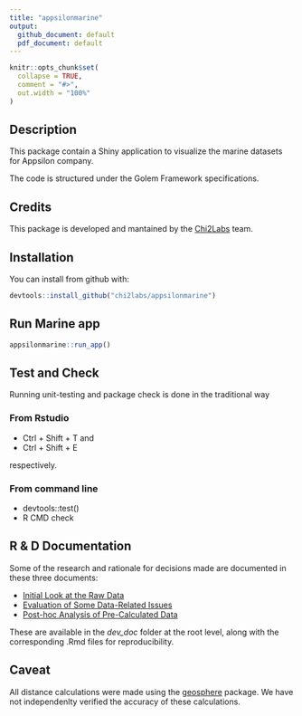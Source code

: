 ```yaml
---
title: "appsilonmarine"
output:
  github_document: default
  pdf_document: default
---
```


```r
knitr::opts_chunk$set(
  collapse = TRUE,
  comment = "#>",
  out.width = "100%"
)
```

## Description

This package contain a Shiny application to visualize the marine datasets for Appsilon company.

The code is structured under the Golem Framework specifications.

## Credits

This package is developed and mantained by the <a href="https://www.chi2labs.com/">Chi2Labs</a> team.

## Installation

You can install from github with:

``` r
devtools::install_github("chi2labs/appsilonmarine")
```

## Run Marine app

```r
appsilonmarine::run_app()
```

## Test and Check

Running unit-testing and package check is done in the traditional way

### From Rstudio

* Ctrl + Shift + T and 
* Ctrl + Shift + E

respectively. 

### From command line

* devtools::test()
* R CMD check

## R & D Documentation

Some of the research and rationale for decisions made are documented in these three documents:

* [Initial Look at the Raw Data](https://github.com/chi2labs/appsilonmarine/blob/master/dev_docs/data_initial_look.md)
* [Evaluation of Some Data-Related Issues](https://github.com/chi2labs/appsilonmarine/blob/master/dev_docs/data_considerations.md)
* [Post-hoc Analysis of Pre-Calculated Data](https://github.com/chi2labs/appsilonmarine/blob/master/dev_docs/post_hoc_analysis.md)

These are available in the *dev_doc* folder at the root level, along with the corresponding .Rmd files for reproducibility.


## Caveat

All distance calculations were made using the [geosphere](https://cran.r-project.org/package=geosphere) package. We have not independenlty verified the accuracy of these calculations.